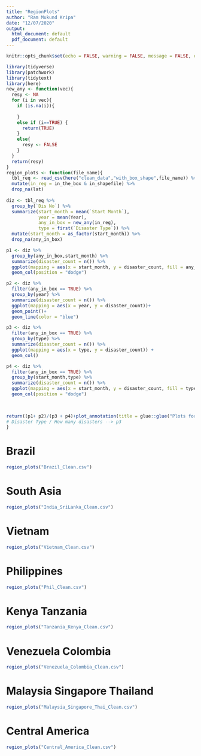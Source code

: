 ```yaml
---
title: "RegionPlots"
author: "Ram Mukund Kripa"
date: "12/07/2020"
output:
  html_document: default
  pdf_document: default
---
```


```r
knitr::opts_chunk$set(echo = FALSE, warning = FALSE, message = FALSE, error = FALSE)
```

```r
library(tidyverse)
library(patchwork)
library(tidytext)
library(here)
new_any <- function(vec){
  resy <- NA
  for (i in vec){
    if (is.na(i)){
      
    }
    else if (i==TRUE) {
      return(TRUE)
    }
    else{
      resy <- FALSE
    }
  }
  return(resy)
}
region_plots <- function(file_name){
  tbl_req <- read_csv(here("clean_data","with_box_shape",file_name)) %>%
  mutate(in_reg = in_the_box & in_shapefile) %>%
  drop_na(lat)
  
diz <- tbl_req %>%
  group_by(`Dis No`) %>%
  summarize(start_month = mean(`Start Month`),
            year = mean(Year),
            any_in_box = new_any(in_reg),
            type = first(`Disaster Type`)) %>%
  mutate(start_month = as_factor(start_month)) %>%
  drop_na(any_in_box)

p1 <- diz %>%
  group_by(any_in_box,start_month) %>%
  summarize(disaster_count = n()) %>%
  ggplot(mapping = aes(x = start_month, y = disaster_count, fill = any_in_box))+
  geom_col(position = "dodge")

p2 <- diz %>%
  filter(any_in_box == TRUE) %>%
  group_by(year) %>%
  summarize(disaster_count = n()) %>%
  ggplot(mapping = aes(x = year, y = disaster_count))+
  geom_point()+
  geom_line(color = "blue")

p3 <- diz %>%
  filter(any_in_box == TRUE) %>%
  group_by(type) %>%
  summarize(disaster_count = n()) %>%
  ggplot(mapping = aes(x = type, y = disaster_count)) +
  geom_col()

p4 <- diz %>%
  filter(any_in_box == TRUE) %>%
  group_by(start_month,type) %>%
  summarize(disaster_count = n()) %>%
  ggplot(mapping = aes(x = start_month, y = disaster_count, fill = type))+
  geom_col(position = "dodge")
  
  

return((p1+ p2)/(p3 + p4)+plot_annotation(title = glue::glue("Plots for ",file_name)))
# Disaster Type / How many disasters --> p3
}


```

# Brazil

```r
region_plots("Brazil_Clean.csv")
```

# South Asia

```r
region_plots("India_SriLanka_Clean.csv")
```

# Vietnam

```r
region_plots("Vietnam_Clean.csv")
```

# Philippines

```r
region_plots("Phil_Clean.csv")
```

# Kenya Tanzania

```r
region_plots("Tanzania_Kenya_Clean.csv")
```

# Venezuela Colombia

```r
region_plots("Venezuela_Colombia_Clean.csv")
```

# Malaysia Singapore Thailand

```r
region_plots("Malaysia_Singapore_Thai_Clean.csv")
```

# Central America

```r
region_plots("Central_America_Clean.csv")
```